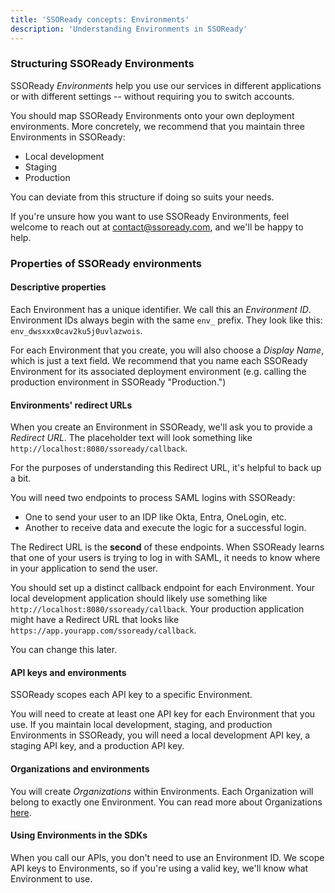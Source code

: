 ```yaml
---
title: 'SSOReady concepts: Environments'
description: 'Understanding Environments in SSOReady'
---
```


### Structuring SSOReady Environments

SSOReady *Environments* help you use our services in different applications or with different settings -- without requiring you to switch accounts.

You should map SSOReady Environments onto your own deployment environments. More concretely, we recommend that you maintain three Environments in SSOReady:
<ul>
<li>Local development</li>
<li>Staging</li>
<li>Production</li>
</ul>

You can deviate from this structure if doing so suits your needs.

If you're unsure how you want to use SSOReady Environments, feel welcome to reach out at contact@ssoready.com, and we'll be happy to help. 

### Properties of SSOReady environments

#### Descriptive properties

Each Environment has a unique identifier. We call this an *Environment ID*. Environment IDs always begin with the same `env_` prefix. They look like this: `env_dwsxxx0cav2ku5j0uvlazwois`.

For each Environment that you create, you will also choose a *Display Name*, which is just a text field. We recommend that you name each SSOReady Environment for its associated deployment environment (e.g. calling the production environment in SSOReady "Production.")

#### Environments' redirect URLs

When you create an Environment in SSOReady, we'll ask you to provide a *Redirect URL*. The placeholder text will look something like `http://localhost:8080/ssoready/callback`.

For the purposes of understanding this Redirect URL, it's helpful to back up a bit. 

You will need two endpoints to process SAML logins with SSOReady:
<ul>
<li>One to send your user to an IDP like Okta, Entra, OneLogin, etc.</li>
<li>Another to receive data and execute the logic for a successful login.</li>
</ul>

The Redirect URL is the **second** of these endpoints. When SSOReady learns that one of your users is trying to log in with SAML, it needs to know where in your application to send the user. 

You should set up a distinct callback endpoint for each Environment. Your local development application should likely use something like `http://localhost:8080/ssoready/callback`. Your production application might have a Redirect URL that looks like `https://app.yourapp.com/ssoready/callback`.

You can change this later.

#### API keys and environments

SSOReady scopes each API key to a specific Environment.

You will need to create at least one API key for each Environment that you use. If you maintain local development, staging, and production Environments in SSOReady, you will need a local development API key, a staging API key, and a production API key. 

#### Organizations and environments

You will create *Organizations* within Environments. Each Organization will belong to exactly one Environment. You can read more about Organizations [here](organizations).

#### Using Environments in the SDKs

When you call our APIs, you don't need to use an Environment ID. We scope API keys to Environments, so if you're using a valid key, we'll know what Environment to use.
